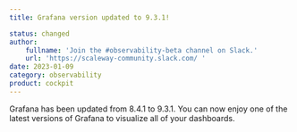 ```yaml
---
title: Grafana version updated to 9.3.1!

status: changed
author:
    fullname: 'Join the #observability-beta channel on Slack.'
    url: 'https://scaleway-community.slack.com/ '
date: 2023-01-09
category: observability
product: cockpit
---
```


Grafana has been updated from 8.4.1 to 9.3.1. You can now enjoy one of the latest versions of Grafana to visualize all of your dashboards.